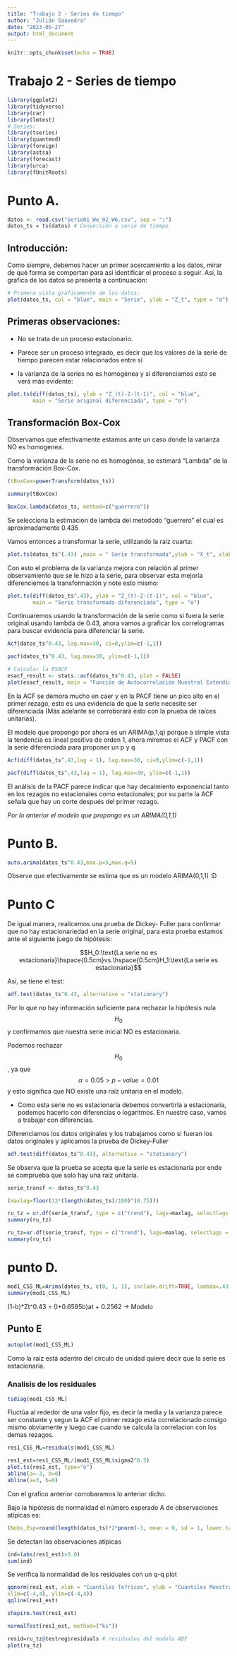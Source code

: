 ```yaml
---
title: "Trabajo 2 - Series de tiempo"
author: "Julián Saavedra"
date: "2023-05-27"
output: html_document
---
```


```r
knitr::opts_chunk$set(echo = TRUE)
```

# Trabajo 2 - Series de tiempo

```r
library(ggplot2)
library(tidyverse)
library(car)
library(lmtest)
# Series: 
library(tseries)
library(quantmod)
library(foreign)
library(astsa)
library(forecast)
library(urca)
library(fUnitRoots)
```

# Punto A.

```r
datos <- read.csv("Serie01_We_02_W6.csv", sep = ";")
datos_ts = ts(datos) # Conversión a serie de tiempo
```

## Introducción:

Como siempre, debemos hacer un primer acercamiento a los datos, mirar de qué forma se comportan para así identificar el proceso a seguir. Así, la grafica de los datos se presenta a continuación:

```r
# Primera vista graficamente de los datos: 
plot(datos_ts, col = "blue", main = "Serie", ylab = "Z_t", type = "o")
```

## Primeras observaciones: 

- No se trata de un proceso estacionario.

- Parece ser un proceso integrado, es decir que los valores de la serie de tiempo parecen estar relacionados entre sí 

- la varianza de la series no es homogénea y si diferenciamos esto se verá más evidente:


```r
plot.ts(diff(datos_ts), ylab = "Z_(t)-Z-(t-1)", col = "blue", 
        main = "Serie original diferenciada", type = "o")
```
## Transformación Box-Cox

Observamos que efectivamente estamos ante un caso donde la varianza NO es homogenea.

Como la varianza de la serie no es homogénea, se estimará "Lambda" de la transformación Box-Cox.

```r
(tBoxCox=powerTransform(datos_ts))
```
```r
summary(tBoxCox)
```


```r
BoxCox.lambda(datos_ts, method=c("guerrero"))
```
Se selecciona la estimacion de lambda del metododo "guerrero" el cual es aproximadamente 0.435



Vamos entonces a transformar la serie, utilizando la raiz cuarta:

```r
plot.ts(datos_ts^(.43) ,main = " Serie transformada",ylab = "X_t", xlab = "time", type = "o",col='blue', lwd = 1 )
```

Con esto el problema de la varianza mejora con relación al primer observamiento que se le hizo a la serie, para observar esta mejoría diferenciemos la transformación y note esto mismo:

```r
plot.ts(diff(datos_ts^.43), ylab = "Z_(t)-Z-(t-1)", col = "blue", 
        main = "Serie transformada diferenciada", type = "o")
```
Continuaremos usando la transformación de la serie como si fuera la serie original usando lambda de 0.43, ahora vamos a graficar los correlogramas para buscar evidencia para diferenciar la serie.

```r
Acf(datos_ts^0.43, lag.max=30, ci=0,ylim=c(-1,1))
```
```r
pacf(datos_ts^0.43, lag.max=30, ylim=c(-1,1))
```

```r
# Calcular la ESACF
esacf_result <- stats::acf(datos_ts^0.43, plot = FALSE)
plot(esacf_result, main = "Función de Autocorrelación Muestral Extendida (ESACF)")
```


En la ACF se demora mucho en caer y en la PACF tiene un pico alto en el primer rezago, esto es una evidencia de que la serie necesite ser diferenciada (Más adelante se corroborará esto con la prueba de raíces unitarias).

El modelo que propongo por ahora es un ARIMA(p,1,q) porque a simple vista la tendencia es lineal positiva de orden 1, ahora miremos el ACF y PACF con la serie diferenciada para proponer un p y q

```r
Acf(diff(datos_ts^.43,lag = 1), lag.max=30, ci=0,ylim=c(-1,1))
```

```r
pacf(diff(datos_ts^.43,lag = 1), lag.max=30, ylim=c(-1,1))
```
El análisis de la PACF parece indicar que hay decaimiento exponencial
tanto en los rezagos no estacionales como estacionales; por su parte la ACF señala
que hay un corte después del primer rezago.

*Por lo anterior el modelo que propongo es un ARIMA(0,1,1)*


# Punto B.

```r
auto.arima(datos_ts^0.43,max.p=5,max.q=5)
```
Observe que efectivamente se estima que es un modelo ARIMA(0,1,1) :D



# Punto C

De igual manera, realicemos una prueba de Dickey- Fuller para confirmar que no hay estacionariedad en la serie original, para esta prueba estamos ante el siguiente juego de hipótesis:

$$H_0:\text{La serie no es estacionaria}\hspace{0.5cm}vs.\hspace{0.5cm}H_1:\text{La serie es estacionaria}$$

Así, se tiene el test:

```r
adf.test(datos_ts^0.43, alternative = "stationary")
```

Por lo que no hay información suficiente para rechazar la hipótesis nula $$H_0$$ y confirmamos que nuestra serie inicial NO es estacionaria.


Podemos rechazar $$H_0$$, ya que $$\alpha=0.05>p-value=0.01$$ y esto significa que NO existe una raíz unitaria en el modelo.


- Como esta serie no es estacionaria debemos convertirla a estacionaria, podemos hacerlo con diferencias o logaritmos. En nuestro caso, vamos a trabajar con diferencias.

Diferenciamos los datos originales y los trabajamos como si fueran los datos originales y aplicamos la prueba de Dickey-Fuller

```r
adf.test(diff(datos_ts^0.43), alternative = "stationary")
```
Se observa que la prueba se acepta que la serie es estacionaria por ende se comprueba que solo hay una raíz unitaria.


```r
serie_transf <- datos_ts^0.43

(maxlag=floor(12*(length(datos_ts)/100)^(0.75)))

ru_tz = ur.df(serie_transf, type = c("trend"), lags=maxlag, selectlags = c("BIC"))
summary(ru_tz)

ru_tz=ur.df(serie_transf, type = c("trend"), lags=maxlag, selectlags = c("AIC"))
summary(ru_tz)
```

# punto D.

```r
mod1_CSS_ML=Arima(datos_ts, c(0, 1, 1), include.drift=TRUE, lambda=.43, method = c("CSS-ML"))
summary(mod1_CSS_ML)
```
(1-b)*Zt^0.43 = (I+0.6595b)at + 0.2562   -> Modelo


## Punto E


```r
autoplot(mod1_CSS_ML)
```
Como la raíz está adentro del circulo de unidad quiere decir que la serie es estacionaria.

### Analísis de los residuales

```r
tsdiag(mod1_CSS_ML)
```
Fluctúa al rededor de una valor fijo, es decir la media y la varianza parece ser constante y segun la ACF el primer rezago esta correlacionado consigo mismo obviamente y luego cae cuando se calcula la correlacion con los demas rezagos.

```r
res1_CSS_ML=residuals(mod1_CSS_ML)

res1_est=res1_CSS_ML/(mod1_CSS_ML$sigma2^0.5)
plot.ts(res1_est, type="o")
abline(a=-3, b=0)
abline(a=3, b=0)
```

Con el grafico anterior corrobaramos lo anterior dicho.

Bajo la hipótesis de normalidad el número esperado A de observaciones atípicas es:

```r
(Nobs_Esp=round(length(datos_ts)*2*pnorm(-3, mean = 0, sd = 1, lower.tail = TRUE)))
```
Se detectan las observaciones atípicas
```r
ind=(abs(res1_est)>3.0)
sum(ind)
```
Se verifica la normalidad de los residuales con un q-q plot
```r
qqnorm(res1_est, xlab = "Cuantiles Te?ricos", ylab = "Cuantiles Muestrales",
xlim=c(-4,4), ylim=c(-4,4))
qqline(res1_est)
```

```r
shapiro.test(res1_est)
```
```r
normalTest(res1_est, method=("ks"))
```

















































```r
resid=ru_tz@testreg$residuals # residuales del modelo ADF
plot(ru_tz)
```






